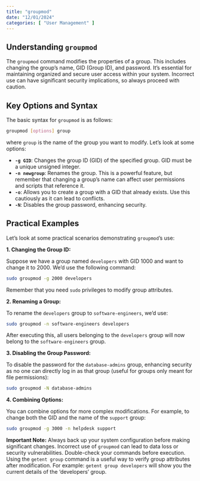 ```yaml
---
title: "groupmod"
date: "12/01/2024"
categories: [ "User Management" ]
---
```

## Understanding `groupmod`

The `groupmod` command modifies the properties of a group. This includes changing the group's name, GID (Group ID), and password.  It's essential for maintaining organized and secure user access within your system.  Incorrect use can have significant security implications, so always proceed with caution.


## Key Options and Syntax

The basic syntax for `groupmod` is as follows:

```bash
groupmod [options] group
```

where `group` is the name of the group you want to modify.  Let's look at some options:

* **`-g GID`**:  Changes the group ID (GID) of the specified group.  GID must be a unique unsigned integer.
* **`-n newgroup`**: Renames the group.  This is a powerful feature, but remember that changing a group's name can affect user permissions and scripts that reference it.
* **`-o`**: Allows you to create a group with a GID that already exists. Use this cautiously as it can lead to conflicts.
* **`-N`**: Disables the group password, enhancing security.


## Practical Examples

Let's look at some practical scenarios demonstrating `groupmod`'s use:

**1. Changing the Group ID:**

Suppose we have a group named `developers` with GID 1000 and want to change it to 2000.  We'd use the following command:

```bash
sudo groupmod -g 2000 developers
```

Remember that you need `sudo` privileges to modify group attributes.

**2. Renaming a Group:**

To rename the `developers` group to `software-engineers`, we'd use:

```bash
sudo groupmod -n software-engineers developers
```

After executing this, all users belonging to the `developers` group will now belong to the `software-engineers` group.

**3. Disabling the Group Password:**

To disable the password for the `database-admins` group, enhancing security as no one can directly log in as that group (useful for groups only meant for file permissions):

```bash
sudo groupmod -N database-admins
```

**4. Combining Options:**

You can combine options for more complex modifications. For example, to change both the GID and the name of the `support` group:

```bash
sudo groupmod -g 3000 -n helpdesk support
```


**Important Note:** Always back up your system configuration before making significant changes.  Incorrect use of `groupmod` can lead to data loss or security vulnerabilities.  Double-check your commands before execution.  Using the `getent group` command is a useful way to verify group attributes after modification.  For example:  `getent group developers` will show you the current details of the 'developers' group.

